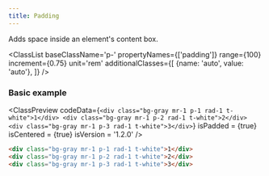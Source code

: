 ```yaml
---
title: Padding
---
```



Adds space inside an element's content box.

<ClassList 
  baseClassName='p-' 
  propertyNames={['padding']} 
  range={100} 
  increment={0.75} 
  unit='rem' 
  additionalClasses={[
    {name: 'auto', value: 'auto'},
  ]} 
/>

### Basic example

<ClassPreview
  codeData={`
    <div class="bg-gray mr-1 p-1 rad-1 t-white">1</div>
    <div class="bg-gray mr-1 p-2 rad-1 t-white">2</div>
    <div class="bg-gray mr-1 p-3 rad-1 t-white">3</div>
  `}
  isPadded = {true}
  isCentered = {true}
  isVersion = '1.2.0'
/>

```html
<div class="bg-gray mr-1 p-1 rad-1 t-white">1</div>
<div class="bg-gray mr-1 p-2 rad-1 t-white">2</div>
<div class="bg-gray mr-1 p-3 rad-1 t-white">3</div>
```